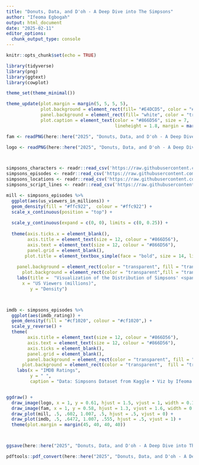 ```yaml
---
title: "Donuts, Data, and D'oh - A Deep Dive into The Simpsons"
author: "Ifeoma Egbogah"
output: html_document
date: "2025-02-11"
editor_options: 
  chunk_output_type: console
---
```


```r
knitr::opts_chunk$set(echo = TRUE)
```


```r

library(tidyverse)
library(png)
library(ggtext)
library(cowplot)

theme_set(theme_minimal())

theme_update(plot.margin = margin(5, 5, 5, 5),
             plot.background = element_rect(fill= "#E4DCD5", color = "#E4DCD5"),
             panel.background = element_rect(fill= "white", color = "transparent"),
             plot.caption = element_text(color = "#866D56", size = 7,
                                         lineheight = 1.8, margin = margin(7, 0, 7, 0)))

fam <- readPNG(here::here("2025", "Donuts, Data, and D'oh - A Deep Dive into The Simpsons",  "sim_fam.png"))

logo <- readPNG(here::here("2025", "Donuts, Data, and D'oh - A Deep Dive into The Simpsons", "simpson_logo.png"))



simpsons_characters <- readr::read_csv('https://raw.githubusercontent.com/rfordatascience/tidytuesday/main/data/2025/2025-02-04/simpsons_characters.csv')
simpsons_episodes <- readr::read_csv('https://raw.githubusercontent.com/rfordatascience/tidytuesday/main/data/2025/2025-02-04/simpsons_episodes.csv')
simpsons_locations <- readr::read_csv('https://raw.githubusercontent.com/rfordatascience/tidytuesday/main/data/2025/2025-02-04/simpsons_locations.csv')
simpsons_script_lines <- readr::read_csv('https://raw.githubusercontent.com/rfordatascience/tidytuesday/main/data/2025/2025-02-04/simpsons_script_lines.csv')

```


```r

mill <- simpsons_episodes %>% 
  ggplot(aes(us_viewers_in_millions)) +
  geom_density(fill = "#ffc922",  colour = "#ffc922") +
  scale_x_continuous(position = "top") +
  
  scale_y_continuous(expand = c(0, 0), limits = c(0, 0.25)) +
    
  theme(axis.ticks.x = element_blank(), 
        axis.title = element_text(size = 12, colour = "#866D56"),
        axis.text = element_text(size = 12, colour = "#866D56"),
        panel.grid = element_blank(),
       plot.title = element_textbox_simple(face = "bold", size = 14, lineheight = 1, padding = margin(10, 0, 20, 0), hjust = 0.5),
       
    panel.background = element_rect(color = "transparent", fill = "transparent"),
      plot.background = element_rect(color = "transparent",fill = "transparent")) +
    labs(title =  "Visualization of the Distribution of Simpsons' <span style = 'color:#ffc922;'>USA Viewers</span> and <span style = 'color:#cf1020;'>IMDB Ratings</span>",
      x = "US Viewers (millions)",
         y = "Density")



imdb <- simpsons_episodes %>% 
  ggplot(aes(imdb_rating)) +
  geom_density(fill = "#cf1020", colour = "#cf1020",) +
  scale_y_reverse() +
  theme(
        axis.title = element_text(size = 12, colour = "#866D56"),
        axis.text = element_text(size = 12, colour = "#866D56"),
        axis.ticks = element_blank(),
        panel.grid = element_blank(),
        panel.background = element_rect(color = "transparent", fill = "transparent"),
      plot.background = element_rect(color = "transparent",  fill = "transparent")) +
    labs(x = "IMDB Ratings",
         y = " ",
         caption = "Data: Simpsons Dataset from Kaggle • Viz by Ifeoma Egbogah")


ggdraw() +
  draw_image(logo, x = 1, y = 0.61, hjust = 1.5, vjust = 1, width = 0.11, height = 0.2)+
  draw_image(fam, x = 1, y = 0.58, hjust = 1.3, vjust = 1.6, width = 0.13, height = 0.2)+
  draw_plot(mill, .5, .602, 1.007, .5, hjust = .5, vjust = 0) +
  draw_plot(imdb, .5, .6472, 1.007, .555, hjust = .5, vjust = 1) +
  theme(plot.margin = margin(45, 40, 40, 40)) 



ggsave(here::here("2025", "Donuts, Data, and D'oh - A Deep Dive into The Simpsons", "img.pdf"), width = 12, height = 6.347221, units = "in", device = cairo_pdf)

pdftools::pdf_convert(here::here("2025", "Donuts, Data, and D'oh - A Deep Dive into The Simpsons", "img.pdf"), format = "png", dpi = 300)

```

